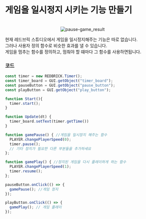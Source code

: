 # 게임을 일시정지 시키는 기능 만들기

<br/>
<center>
  <img src='/images/snippet/game-flow/pause-game_result.gif' alt='pause-game_result' loading="lazy" decoding="async" style={{width: '50%'}}/>
</center>

현재 레드브릭 스튜디오에서 게임을 일시정지해주는 기능은 따로 없습니다.  
그러나 사용자 정의 함수로 비슷한 효과를 낼 수 있습니다.  
게임을 멈추는 함수를 정의하고, 멈춰야 할 떄마다 그 함수를 사용하면됩니다.  

### 코드

```js showLineNumbers {13-17, 19-22}
const timer = new REDBRICK.Timer();
const timer_board = GUI.getObject("timer_board");
const pauseButton = GUI.getObject("pause_button");
const playButton = GUI.getObject("play_button");

function Start(){
  timer.start();
}

function Update(dt) {
  timer_board.setText(timer.getTime())
}

function gamePause() { //게임을 일시정지 해주는 함수
  PLAYER.changePlayerSpeed(0);
  timer.pause();
  // 기타 정지가 필요한 다른 부분들을 추가하세요
};

function gamePlay() { //정지된 게임을 다시 플레이하게 하는 함수
  PLAYER.changePlayerSpeed(1);
  timer.resume();
};

pauseButton.onClick(() => {
  gamePause(); //게임 정지
});

playButton.onClick(() => {
  gamePlay(); // 게임 플레이
});
```